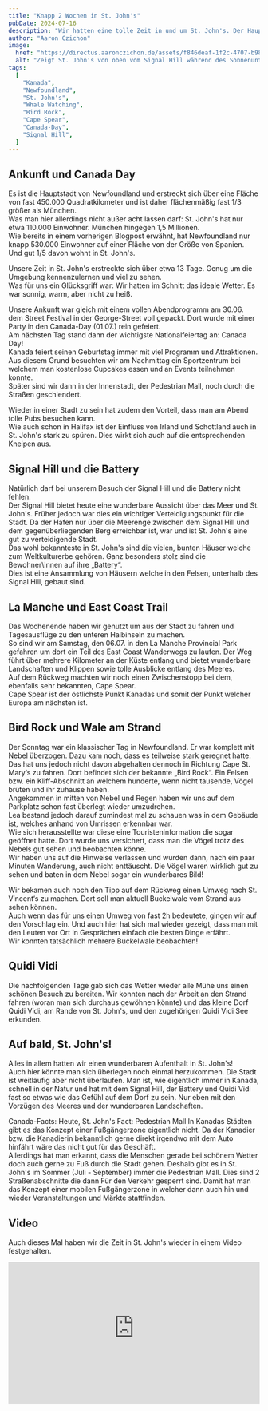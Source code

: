 ```yaml
---
title: "Knapp 2 Wochen in St. John's"
pubDate: 2024-07-16
description: "Wir hatten eine tolle Zeit in und um St. John's. Der Hauptstadt von Newfoundland."
author: "Aaron Czichon"
image:
  href: "https://directus.aaronczichon.de/assets/f846deaf-1f2c-4707-b989-88384f0d523f.jpg?quality=70&width=1600"
  alt: "Zeigt St. John's von oben vom Signal Hill während des Sonnenuntergangs."
tags:
  [
    "Kanada",
    "Newfoundland",
    "St. John's",
    "Whale Watching",
    "Bird Rock",
    "Cape Spear",
    "Canada-Day",
    "Signal Hill",
  ]
---
```



## Ankunft und Canada Day

Es ist die Hauptstadt von Newfoundland und erstreckt sich über eine Fläche von fast 450.000 Quadratkilometer und ist daher flächenmäßig fast 1/3 größer als München.  
Was man hier allerdings nicht außer acht lassen darf: St. John's hat nur etwa 110.000 Einwohner. München hingegen 1,5 Millionen.  
Wie bereits in einem vorherigen Blogpost erwähnt, hat Newfoundland nur knapp 530.000 Einwohner auf einer Fläche von der Größe von Spanien. Und gut 1/5 davon wohnt in St. John's.

Unsere Zeit in St. John's erstreckte sich über etwa 13 Tage. Genug um die Umgebung kennenzulernen und viel zu sehen.  
Was für uns ein Glücksgriff war: Wir hatten im Schnitt das ideale Wetter. Es war sonnig, warm, aber nicht zu heiß.

Unsere Ankunft war gleich mit einem vollen Abendprogramm am 30.06. dem Street Festival in der George-Street voll gepackt. Dort wurde mit einer Party in den Canada-Day (01.07.) rein gefeiert.  
Am nächsten Tag stand dann der wichtigste Nationalfeiertag an: Canada Day!  
Kanada feiert seinen Geburtstag immer mit viel Programm und Attraktionen. Aus diesem Grund besuchten wir am Nachmittag ein Sportzentrum bei welchem man kostenlose Cupcakes essen und an Events teilnehmen konnte.  
Später sind wir dann in der Innenstadt, der Pedestrian Mall, noch durch die Straßen geschlendert.

Wieder in einer Stadt zu sein hat zudem den Vorteil, dass man am Abend tolle Pubs besuchen kann.  
Wie auch schon in Halifax ist der Einfluss von Irland und Schottland auch in St. John's stark zu spüren. Dies wirkt sich auch auf die entsprechenden Kneipen aus.

## Signal Hill und die Battery

Natürlich darf bei unserem Besuch der Signal Hill und die Battery nicht fehlen.  
Der Signal Hill bietet heute eine wunderbare Aussicht über das Meer und St. John's. Früher jedoch war dies ein wichtiger Verteidigungspunkt für die Stadt. Da der Hafen nur über die Meerenge zwischen dem Signal Hill und dem gegenüberliegenden Berg erreichbar ist, war und ist St. John's eine gut zu verteidigende Stadt.  
Das wohl bekannteste in St. John's sind die vielen, bunten Häuser welche zum Weltkulturerbe gehören. Ganz besonders stolz sind die Bewohner\innen auf ihre „Battery“.  
Dies ist eine Ansammlung von Häusern welche in den Felsen, unterhalb des Signal Hill, gebaut sind.

<DirectusGallery folderName="27 St. Johns" />

## La Manche und East Coast Trail

Das Wochenende haben wir genutzt um aus der Stadt zu fahren und Tagesausflüge zu den unteren Halbinseln zu machen.  
So sind wir am Samstag, den 06.07. in den La Manche Provincial Park gefahren um dort ein Teil des East Coast Wanderwegs zu laufen. Der Weg führt über mehrere Kilometer an der Küste entlang und bietet wunderbare Landschaften und Klippen sowie tolle Ausblicke entlang des Meeres.  
Auf dem Rückweg machten wir noch einen Zwischenstopp bei dem, ebenfalls sehr bekannten, Cape Spear.  
Cape Spear ist der östlichste Punkt Kanadas und somit der Punkt welcher Europa am nächsten ist.

## Bird Rock und Wale am Strand

Der Sonntag war ein klassischer Tag in Newfoundland. Er war komplett mit Nebel überzogen. Dazu kam noch, dass es teilweise stark geregnet hatte.  
Das hat uns jedoch nicht davon abgehalten dennoch in Richtung Cape St. Mary‘s zu fahren. Dort befindet sich der bekannte „Bird Rock“. Ein Felsen bzw. ein Kliff-Abschnitt an welchem hunderte, wenn nicht tausende, Vögel brüten und ihr zuhause haben.  
Angekommen in mitten von Nebel und Regen haben wir uns auf dem Parkplatz schon fast überlegt wieder umzudrehen.  
Lea bestand jedoch darauf zumindest mal zu schauen was in dem Gebäude ist, welches anhand von Umrissen erkennbar war.  
Wie sich herausstellte war diese eine Touristeninformation die sogar geöffnet hatte. Dort wurde uns versichert, dass man die Vögel trotz des Nebels gut sehen und beobachten könne.  
Wir haben uns auf die Hinweise verlassen und wurden dann, nach ein paar Minuten Wanderung, auch nicht enttäuscht. Die Vögel waren wirklich gut zu sehen und baten in dem Nebel sogar ein wunderbares Bild!

Wir bekamen auch noch den Tipp auf dem Rückweg einen Umweg nach St. Vincent‘s zu machen. Dort soll man aktuell Buckelwale vom Strand aus sehen können.  
Auch wenn das für uns einen Umweg von fast 2h bedeutete, gingen wir auf den Vorschlag ein. Und auch hier hat sich mal wieder gezeigt, dass man mit den Leuten vor Ort in Gesprächen einfach die besten Dinge erfährt.  
Wir konnten tatsächlich mehrere Buckelwale beobachten!

## Quidi Vidi

Die nachfolgenden Tage gab sich das Wetter wieder alle Mühe uns einen schönen Besuch zu bereiten. Wir konnten nach der Arbeit an den Strand fahren (woran man sich durchaus gewöhnen könnte) und das kleine Dorf Quidi Vidi, am Rande von St. John's, und den zugehörigen Quidi Vidi See erkunden.

## Auf bald, St. John's!

Alles in allem hatten wir einen wunderbaren Aufenthalt in St. John's!  
Auch hier könnte man sich überlegen noch einmal herzukommen. Die Stadt ist weitläufig aber nicht überlaufen. Man ist, wie eigentlich immer in Kanada, schnell in der Natur und hat mit dem Signal Hill, der Battery und Quidi Vidi fast so etwas wie das Gefühl auf dem Dorf zu sein. Nur eben mit den Vorzügen des Meeres und der wunderbaren Landschaften.

Canada-Facts: Heute, St. John's Fact: Pedestrian Mall
In Kanadas Städten gibt es das Konzept einer Fußgängerzone eigentlich nicht. Da der Kanadier bzw. die Kanadierin bekanntlich gerne direkt irgendwo mit dem Auto hinfährt wäre das nicht gut für das Geschäft.  
Allerdings hat man erkannt, dass die Menschen gerade bei schönem Wetter doch auch gerne zu Fuß durch die Stadt gehen. Deshalb gibt es in St. John's im Sommer (Juli - September) immer die Pedestrian Mall. Dies sind 2 Straßenabschnitte die dann Für den Verkehr gesperrt sind. Damit hat man das Konzept einer mobilen Fußgängerzone in welcher dann auch hin und wieder Veranstaltungen und Märkte stattfinden.

## Video

Auch dieses Mal haben wir die Zeit in St. John's wieder in einem Video festgehalten.

<div style="position: relative; padding-top: 56.25%;">
  <iframe
    src="https://customer-rnx58v5rm01lsk0m.cloudflarestream.com/01147506dd3114bbc5bde4d8ee115d32/iframe?defaultTextTrack=de&poster=https%3A%2F%2Fcustomer-rnx58v5rm01lsk0m.cloudflarestream.com%2F01147506dd3114bbc5bde4d8ee115d32%2Fthumbnails%2Fthumbnail.jpg%3Ftime%3D%26height%3D600"
    loading="lazy"
    style="border: none; position: absolute; top: 0; left: 0; height: 100%; width: 100%;"
    allow="accelerometer; gyroscope; autoplay; encrypted-media; picture-in-picture;"
    allowfullscreen="true"
  ></iframe>
</div>
